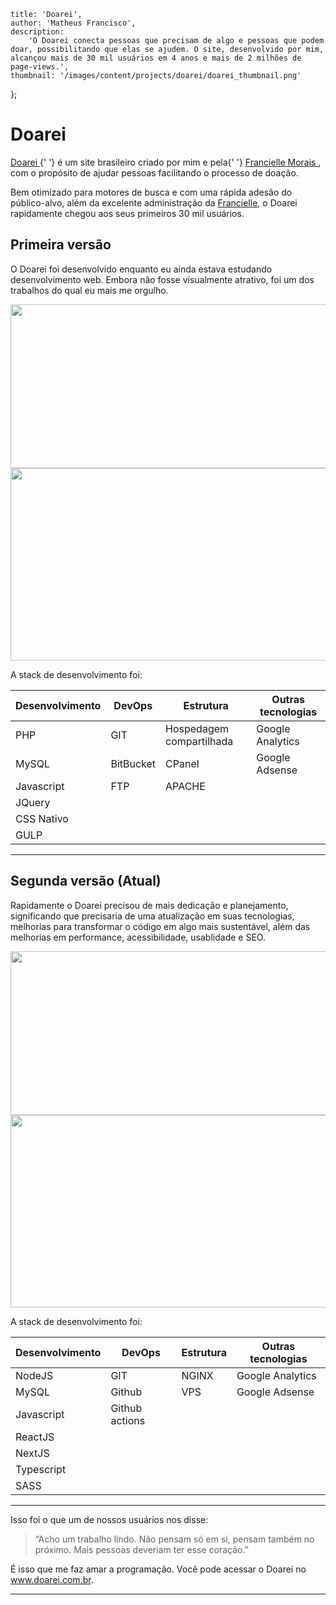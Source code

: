 
	title: 'Doarei',
	author: 'Matheus Francisco',
	description:
		'O Doarei conecta pessoas que precisam de algo e pessoas que podem doar, possibilitando que elas se ajudem. O site, desenvolvido por mim, alcançou mais de 30 mil usuários em 4 anos e mais de 2 milhões de page-views.',
	thumbnail: '/images/content/projects/doarei/doarei_thumbnail.png'
};

# Doarei

<p>
	<a href="https://www.doarei.com.br" rel="noopener noreferrer" target="_blank">
		Doarei
	</a>{' '}
	é um site brasileiro criado por mim e pela{' '}
	<a
		href="https://www.linkedin.com/in/franciellemorais/"
		rel="noopener noreferrer"
		target="_blank"
	>
		Francielle Morais
	</a>
	, com o propósito de ajudar pessoas facilitando o processo de doação.
</p>

Bem otimizado para motores de busca e com uma rápida adesão do público-alvo, além da excelente administração da <a href="https://www.linkedin.com/in/franciellemorais/" rel="noopener noreferrer" target="_blank">Francielle</a>, o Doarei rapidamente chegou aos seus primeiros 30 mil usuários.

## Primeira versão

O Doarei foi desenvolvido enquanto eu ainda estava estudando desenvolvimento web. Embora não fosse visualmente atrativo, foi um dos trabalhos do qual eu mais me orgulho.

<div class="row">
	<div class="col-6">
		<Image
			src="/images/content/projects/doarei/doarei_print.png"
			width="536"
			height="262"
		/>
	</div>
	<div class="col-6">
		<Image
			src="/images/content/projects/doarei/doarei_print2.png"
			width="640"
			height="308"
		/>
	</div>
</div>

A stack de desenvolvimento foi:

| Desenvolvimento | DevOps    | Estrutura                | Outras tecnologias |
| --------------- | --------- | ------------------------ | ------------------ |
| PHP             | GIT       | Hospedagem compartilhada | Google Analytics   |
| MySQL           | BitBucket | CPanel                   | Google Adsense     |
| Javascript      | FTP       | APACHE                   |
| JQuery          |           |                          |
| CSS Nativo      |           |                          |
| GULP            |           |                          |

---

## Segunda versão (Atual)

Rapidamente o Doarei precisou de mais dedicação e planejamento, significando que precisaria de uma atualização em suas tecnologias, melhorias para transformar o código em algo mais sustentável, além das melhorias em performance, acessibilidade, usablidade e SEO.

<div class="row">
	<div class="col-6">
		<Image
			src="/images/content/projects/doarei/doarei_print3.png"
			width="536"
			height="262"
		/>
	</div>
	<div class="col-6">
		<Image
			src="/images/content/projects/doarei/doarei_print4.png"
			width="640"
			height="308"
		/>
	</div>
</div>

A stack de desenvolvimento foi:

| Desenvolvimento | DevOps         | Estrutura | Outras tecnologias |
| --------------- | -------------- | --------- | ------------------ |
| NodeJS          | GIT            | NGINX     | Google Analytics   |
| MySQL           | Github         | VPS       | Google Adsense     |
| Javascript      | Github actions |           |
| ReactJS         |                |           |
| NextJS          |                |           |
| Typescript      |                |           |
| SASS            |                |           |

---

Isso foi o que um de nossos usuários nos disse:

> “Acho um trabalho lindo. Não pensam só em si, pensam também no próximo. Mais pessoas deveriam ter esse coração.”

É isso que me faz amar a programação. Você pode acessar o Doarei no <a href="https://www.doarei.com.br" rel="noopener noreferrer" target="_blank">www.doarei.com.br</a>.

---
